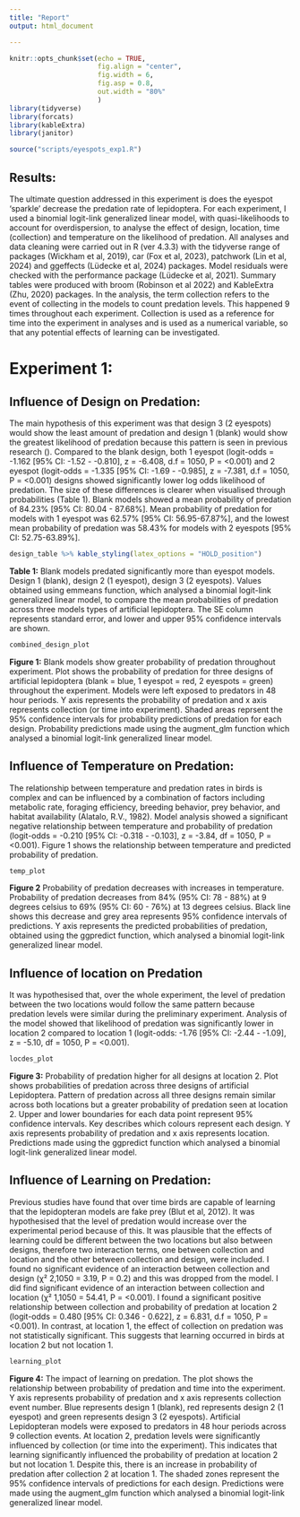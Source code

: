 ```yaml
---
title: "Report"
output: html_document

---
```



```r
knitr::opts_chunk$set(echo = TRUE, 
                      fig.align = "center",
                      fig.width = 6,
                      fig.asp = 0.8,
                      out.width = "80%"
                      )
library(tidyverse)
library(forcats)
library(kableExtra)
library(janitor)
```

```r

source("scripts/eyespots_exp1.R")

```

## Results:

The ultimate question addressed in this experiment is does the eyespot ‘sparkle’ decrease the predation rate of lepidoptera. For each experiment, I used a binomial logit-link generalized linear model, with quasi-likelihoods to account for overdispersion, to analyse the effect of design, location, time (collection) and temperature on the likelihood of predation. All analyses and data cleaning were carried out in R (ver 4.3.3) with the tidyverse range of packages (Wickham et al, 2019), car (Fox et al, 2023), patchwork (Lin et al, 2024) and ggeffects (Lüdecke et al, 2024) packages. Model residuals were checked with the performance package (Lüdecke et al, 2021). Summary tables were produced with broom (Robinson et al 2022) and KableExtra (Zhu, 2020) packages. In the analysis, the term collection refers to the event of collecting in the models to count predation levels. This happened 9 times throughout each experiment. Collection is used as a reference for time into the experiment in analyses and is used as a numerical variable, so that any potential effects of learning can be investigated. 

# Experiment 1:

## Influence of Design on Predation:

The main hypothesis of this experiment was that design 3 (2 eyespots) would show the least amount of predation and design 1 (blank) would show the greatest likelihood of predation because this pattern is seen in previous research (). Compared to the blank design, both 1 eyespot (logit-odds = -1.162 [95% CI: -1.52 - -0.810], z = -6.408, d.f = 1050, P = <0.001) and 2 eyespot (logit-odds = -1.335 [95% CI: -1.69 - -0.985], z = -7.381, d.f = 1050, P = <0.001) designs showed significantly lower log odds likelihood of predation. The size of these differences is clearer when visualised through probabilities (Table 1). Blank models showed a mean probability of predation of 84.23% [95% CI: 80.04 - 87.68%]. Mean probability of predation for models with 1 eyespot was 62.57% [95% CI: 56.95-67.87%], and the lowest mean probability of predation was 58.43% for models with 2 eyespots [95% CI: 52.75-63.89%]. 

```r

design_table %>% kable_styling(latex_options = "HOLD_position")

```
**Table 1:** Blank models predated significantly more than eyespot models. Design 1 (blank), design 2 (1 eyespot), design 3 (2 eyespots). Values obtained using emmeans function, which analysed a binomial logit-link generalized linear model, to compare the mean probabilities of predation across three models types of artificial lepidoptera. The SE column represents standard error, and lower and upper 95% confidence intervals are shown.  

```r

combined_design_plot

```
**Figure 1:** Blank models show greater probability of predation throughout experiment. Plot shows the probability of predation for three designs of artificial lepidoptera (blank = blue, 1 eyespot = red, 2 eyespots = green) throughout the experiment. Models were left exposed to predators in 48 hour periods. Y axis represents the probability of predation and x axis represents collection (or time into experiment). Shaded areas reprsent the 95% confidence intervals for probability predictions of predation for each design. Probability predictions made using the augment_glm function which analysed a binomial logit-link generalized linear model.

## Influence of Temperature on Predation:

The relationship between temperature and predation rates in birds is complex and can be influenced by a combination of factors including metabolic rate, foraging efficiency, breeding behavior, prey behavior, and habitat availability (Alatalo, R.V., 1982). Model analysis showed a significant negative relationship between temperature and probability of predation (logit-odds = -0.210 [95% CI: -0.318 - -0.103], z = -3.84, df = 1050, P = <0.001). Figure 1 shows the relationship between temperature and predicted probability of predation.


```r

temp_plot

```
**Figure 2** Probability of predation decreases with increases in temperature. Probability of predation decreases from 84% (95% CI: 78 - 88%) at 9 degrees celsius to 69% (95% CI: 60 - 76%) at 13 degrees celsius. Black line shows this decrease and grey area represents 95% confidence intervals of predictions. Y axis represents the predicted probabilities of predation, obtained using the ggpredict function, which analysed a binomial logit-link generalized linear model.

## Influence of location on Predation

It was hypothesised that, over the whole experiment, the level of predation between the two locations would follow the same pattern because predation levels were similar during the preliminary experiment. Analysis of the model showed that likelihood of predation was significantly lower in location 2 compared to location 1 (logit-odds: -1.76 [95% CI: -2.44 - -1.09], z = -5.10, df = 1050, P = <0.001).

```r

locdes_plot

```
**Figure 3:** Probability of predation higher for all designs at location 2. Plot shows probabilities of predation across three designs of artificial Lepidoptera. Pattern of predation across all three designs remain similar across both locations but a greater probability of predation seen at location 2. Upper and lower boundaries for each data point represent 95% confidence intervals. Key describes which colours represent each design. Y axis represents probability of predation and x axis represents location. Predictions made using the ggpredict function which analysed a binomial logit-link generalized linear model.

## Influence of Learning on Predation: 

Previous studies have found that over time birds are capable of learning that the lepidopteran models are fake prey (Blut et al, 2012). It was hypothesised that the level of predation would increase over the experimental period because of this. It was plausible that the effects of learning could be different between the two locations but also between designs, therefore two interaction terms, one between collection and location and the other between collection and design, were included. I found no significant evidence of an interaction between collection and design (χ² 2,1050 = 3.19, P = 0.2) and this was dropped from the model. I did find significant evidence of an interaction between collection and location (χ² 1,1050 = 54.41, P = <0.001). I found a significant positive relationship between collection and probability of predation at location 2 (logit-odds = 0.480 [95% CI: 0.346 - 0.622], z = 6.831, d.f = 1050, P = <0.001). In contrast, at location 1, the effect of collection on predation was not statistically significant. This suggests that learning occurred in birds at location 2 but not location 1.

```r

learning_plot

```
**Figure 4:** The impact of learning on predation. The plot shows the relationship between probability of predation and time into the experiment. Y axis represents probability of predation and x axis represents collection event number. Blue represents design 1 (blank), red represents design 2 (1 eyespot) and green represents design 3 (2 eyespots). Artificial Lepidopteran models were exposed to predators in 48 hour periods across 9 collection events. At location 2, predation levels were significantly influenced by collection (or time into the experiment). This indicates that learning significantly influenced the probability of predation at location 2 but not location 1. Despite this, there is an increase in probability of predation after collection 2 at location 1. The shaded zones represent the 95% confidence intervals of predictions for each design. Predictions were made using the augment_glm function which analysed a binomial logit-link generalized linear model.

